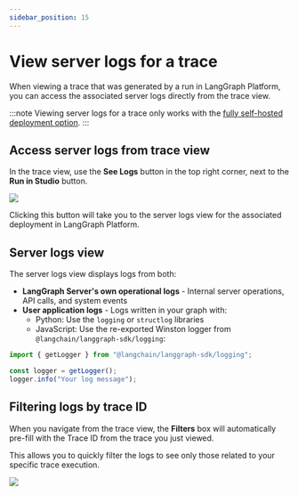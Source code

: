 ```yaml
---
sidebar_position: 15
---
```



# View server logs for a trace

When viewing a trace that was generated by a run in LangGraph Platform, you can access the associated server logs directly from the trace view.

:::note
Viewing server logs for a trace only works with the [fully self-hosted deployment option](https://langchain-ai.github.io/langgraph/concepts/deployment_options/#cloud-saas).
:::

## Access server logs from trace view

In the trace view, use the **See Logs** button in the top right corner, next to the **Run in Studio** button.

![](./static/view_server_logs_button.png)

Clicking this button will take you to the server logs view for the associated deployment in LangGraph Platform.

## Server logs view

The server logs view displays logs from both:

- **LangGraph Server's own operational logs** - Internal server operations, API calls, and system events
- **User application logs** - Logs written in your graph with:
  - Python: Use the `logging` or `structlog` libraries
  - JavaScript: Use the re-exported Winston logger from `@langchain/langgraph-sdk/logging`:

```javascript
import { getLogger } from "@langchain/langgraph-sdk/logging";

const logger = getLogger();
logger.info("Your log message");
```

## Filtering logs by trace ID

When you navigate from the trace view, the **Filters** box will automatically pre-fill with the Trace ID from the trace you just viewed.

This allows you to quickly filter the logs to see only those related to your specific trace execution.

![](./static/lgp_server_logs_filters.png)
